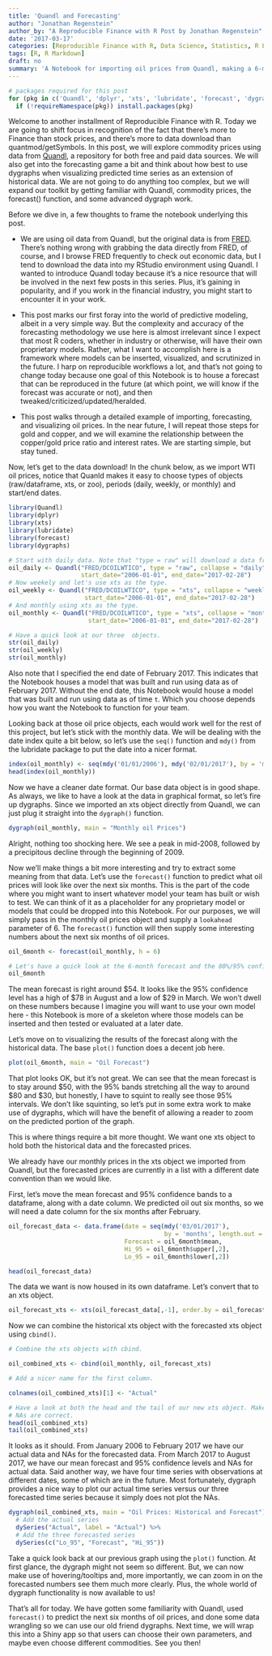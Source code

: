 ```yaml
---
title: 'Quandl and Forecasting'
author: "Jonathan Regenstein"
author_by: "A Reproducible Finance with R Post by Jonathan Regenstein"
date: '2017-03-17'
categories: [Reproducible Finance with R, Data Science, Statistics, R Language]
tags: [R, R Markdown]
draft: no
summary: 'A Notebook for importing oil prices from Quandl, making a 6-month forecast, and visualizig the results'
---
```


```r
# packages required for this post
for (pkg in c('Quandl', 'dplyr', 'xts', 'lubridate', 'forecast', 'dygraphs')) 
  if (!requireNamespace(pkg)) install.packages(pkg)
```

Welcome to another installment of Reproducible Finance with R. Today we are going to shift focus in recognition of the fact that there's more to Finance than stock prices, and there's more to data download than quantmod/getSymbols. In this post, we will explore commodity prices using data from [Quandl](https://www.quandl.com/), a repository for both free and paid data sources. We will also get into the forecasting game a bit and think about how best to use dygraphs when visualizing predicted time series as an extension of historical data.  We are not going to do anything too complex, but we will expand our toolkit by getting familiar with Quandl, commodity prices, the forecast() function, and some advanced dygraph work. 

Before we dive in, a few thoughts to frame the notebook underlying this post.      

*   We are using oil data from Quandl, but the original data is from [FRED](https://fred.stlouisfed.org/).  There's nothing wrong with grabbing the data directly from FRED, of course, and I browse FRED frequently to check out economic data, but I tend to download the data into my RStudio environment using Quandl.  I wanted to introduce Quandl today because it's a nice resource that will be involved in the next few posts in this series. Plus, it's gaining in popularity, and if you work in the financial industry, you might start to encounter it in your work. 

*   This post marks our first foray into the world of predictive modeling, albeit in a very simple way. But the complexity and accuracy of the forecasting methodology we use here is almost irrelevant since I expect that most R coders, whether in industry or otherwise, will have their own proprietary models. Rather, what I want to accomplish here is a framework where models can be inserted, visualized, and scrutinized in the future.  I harp on reproducible workflows a lot, and that's not going to change today because one goal of this Notebook is to house a forecast that can be reproduced in the future (at which point, we will know if the forecast was accurate or not), and then tweaked/criticized/updated/heralded. 

*   This post walks through a detailed example of importing, forecasting, and visualizing oil prices. In the near future, I will repeat those steps for gold and copper, and we will examine the relationship between the copper/gold price ratio and interest rates. We are starting simple, but stay tuned.

Now, let's get to the data download! In the chunk below, as we import WTI oil prices, notice that Quanld makes it easy to choose types of objects (raw/dataframe, xts, or zoo), periods (daily, weekly, or monthly) and start/end dates.   

```r
library(Quandl)
library(dplyr)
library(xts)
library(lubridate)
library(forecast)
library(dygraphs)

# Start with daily data. Note that "type = raw" will download a data frame.
oil_daily <- Quandl("FRED/DCOILWTICO", type = "raw", collapse = "daily",  
                    start_date="2006-01-01", end_date="2017-02-28")
# Now weekely and let's use xts as the type.
oil_weekly <- Quandl("FRED/DCOILWTICO", type = "xts", collapse = "weekly",  
                     start_date="2006-01-01", end_date="2017-02-28")
# And monthly using xts as the type.
oil_monthly <- Quandl("FRED/DCOILWTICO", type = "xts", collapse = "monthly",  
                      start_date="2006-01-01", end_date="2017-02-28")

# Have a quick look at our three  objects. 
str(oil_daily)
str(oil_weekly)
str(oil_monthly)
```

Also note that I specified the end date of February 2017. This indicates that the Notebook houses a model that was built and run using data as of February 2017. Without the end date, this Notebook would house a model that was built and run using data as of time `t`. Which you choose depends how you want the Notebook to function for your team.

Looking back at those oil price objects, each would work well for the rest of this project, but let's stick with the monthly data.  We will be dealing with the date index quite a bit below, so let's use the `seq()` function and `mdy()` from the lubridate package to put the date into a nicer format.

```r
index(oil_monthly) <- seq(mdy('01/01/2006'), mdy('02/01/2017'), by = 'months')
head(index(oil_monthly))
```

Now we have a cleaner date format. Our base data object is in good shape. As always, we like to have a look at the data in graphical format, so let's fire up dygraphs. Since we imported an xts object directly from Quandl, we can just plug it straight into the `dygraph()` function.

```r
dygraph(oil_monthly, main = "Monthly oil Prices")
```

Alright, nothing too shocking here. We see a peak in mid-2008, followed by a precipitous decline through the beginning of 2009.

Now we'll make things a bit more interesting and try to extract some meaning from that data. Let's use the `forecast()` function to predict what oil prices will look like over the next six months. This is the part of the code where you might want to insert whatever model your team has built or wish to test. We can think of it as a placeholder for any proprietary model or models that could be dropped into this Notebook. For our purposes, we will simply pass in the monthly oil prices object and supply a `lookahead` parameter of 6. The `forecast()` function will then supply some interesting numbers about the next six months of oil prices.

```r
oil_6month <- forecast(oil_monthly, h = 6)

# Let's have a quick look at the 6-month forecast and the 80%/95% confidence levels. 
oil_6month

```

The mean forecast is right around \$54. It looks like the 95% confidence level has a high of \$78 in August and a low of \$29 in March. We won't dwell on these numbers because I imagine you will want to use your own model here - this Notebook is more of a skeleton where those models can be inserted and then tested or evaluated at a later date.

Let's move on to visualizing the results of the forecast along with the historical data. The base `plot()` function does a decent job here.

```r
plot(oil_6month, main = "Oil Forecast")
```

That plot looks OK, but it's not great. We can see that the mean forecast is to stay around \$50, with the 95% bands stretching all the way to around \$80 and \$30, but honestly, I have to squint to really see those 95% intervals. We don't like squinting, so let's put in some extra work to make use of dygraphs, which will have the benefit of allowing a reader to zoom on the predicted portion of the graph. 

This is where things require a bit more thought. We want one xts object to hold both the historical data and the forecasted prices.

We already have our monthly prices in the xts object we imported from Quandl, but the forecasted prices are currently in a list with a different date convention than we would like. 

First, let's move the mean forecast and 95% confidence bands to a dataframe, along with a date column. We predicted oil out six months, so we will need a date column for the six months after February.


```r
oil_forecast_data <- data.frame(date = seq(mdy('03/01/2017'), 
                                           by = 'months', length.out = 6),
                                Forecast = oil_6month$mean,
                                Hi_95 = oil_6month$upper[,2],
                                Lo_95 = oil_6month$lower[,2])

head(oil_forecast_data)
```

The data we want is now housed in its own dataframe. Let's convert that to an xts object.

```r

oil_forecast_xts <- xts(oil_forecast_data[,-1], order.by = oil_forecast_data[,1])
```

Now we can combine the historical xts object with the forecasted xts object using `cbind()`.

```r
# Combine the xts objects with cbind.

oil_combined_xts <- cbind(oil_monthly, oil_forecast_xts)

# Add a nicer name for the first column.

colnames(oil_combined_xts)[1] <- "Actual"

# Have a look at both the head and the tail of our new xts object. Make sure the
# NAs are correct.
head(oil_combined_xts)
tail(oil_combined_xts)
```

It looks as it should. From January 2006 to February 2017 we have our actual data and NAs for the forecasted data. From March 2017 to August  2017, we have our mean forecast and 95% confidence levels and NAs for actual data. Said another way, we have four time series with observations at different dates, some of which are in the future. Most fortunately, dygraph provides a nice way to plot our actual time series versus our three forecasted time series because it simply does not plot the NAs.

```r

dygraph(oil_combined_xts, main = "Oil Prices: Historical and Forecast") %>%
  # Add the actual series
  dySeries("Actual", label = "Actual") %>%
  # Add the three forecasted series
  dySeries(c("Lo_95", "Forecast", "Hi_95"))
```

Take a quick look back at our previous graph using the `plot()` function.  At first glance, the dygraph might not seem so different. But, we can now make use of hovering/tooltips and, more importantly, we can zoom in on the forecasted numbers see them much more clearly. Plus, the whole world of dygraph functionality is now available to us! 

That's all for today. We have gotten some familiarity with Quandl, used `forecast()` to predict the next six months of oil prices, and done some data wrangling so we can use our old friend dygraphs. Next time, we will wrap this into a Shiny app so that users can choose their own parameters, and maybe even choose different commodities. See you then!
